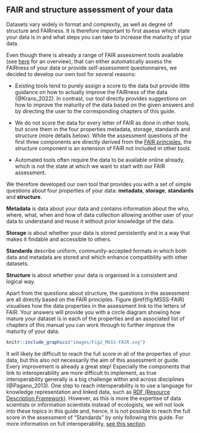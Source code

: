 ## FAIR and structure assessment of your data {#assessment}

Datasets vary widely in format and complexity, as well as degree of structure and FAIRness. It is therefore important to first assess which state your data is in and what steps you can take to increase the maturity of your data. 

Even though there is already a range of FAIR assessment tools available (see [here](https://fairassist.org/) for an overview), that can either automatically assess the FAIRness of your data or provide self-assessment questionnaires, we decided to develop our own tool for several reasons:

- Existing tools tend to purely assign a score to the data but provide little guidance on how to actually improve the FAIRness of the data (@Krans_2022). In contrast, our tool directly provides suggestions on how to improve the maturity of the data based on the given answers and by directing the user to the corresponding chapters of this guide.

- We do not score the data for every letter of FAIR as done in other tools, but score them in the four properties metadata, storage, standards and structure (more details below). While the assessment questions of the first three components are directly derived from the [FAIR principles](#what-is-fair), the structure component is an extension of FAIR not included in other tools. 

- Automated tools often require the data to be available online already, which is not the state at which we want to start with our FAIR assessment.


We therefore developed our own tool that provides you with a set of simple questions about four properties of your data: **metadata**, **storage**, **standards** and **structure**.

**Metadata** is data about your data and contains information about the who, where, what, when and how of data collection allowing another user of your data to understand and reuse it without prior knowledge of the data.

**Storage** is about whether your data is stored persistently and in a way that makes it findable and accessible to others.

**Standards** describe uniform, community-accepted formats in which both data and metadata are stored and which enhance compatibility with other datasets.

**Structure** is about whether your data is organised in a consistent and logical way.

Apart from the questions about structure, the questions in the assessment are all directly based on the FAIR principles. Figure \@ref(fig:MSSS-FAIR) visualises how the data properties in the assessment link to the letters of FAIR. Your answers will provide you with a circle diagram showing how mature your dataset is in each of the properties and an associated list of chapters of this manual you can work through to further improve the maturity of your data.

```r

knitr::include_graphics("images/Fig2_MSSS-FAIR.svg")

```

::: {.infobox .infoimg}
It will likely be difficult to reach the full score in all of the properties of your data, but this also not necessarily the aim of this assessment or guide. Every improvement is already a great step! Especially the components that link to interoperability are more difficult to implement, as true interoperability generally is a big challenge within and across disciplines (@Pagano_2013). One step to reach interoperability is to use a language for knowledge representation and linked data, such as [RDF (Resource Description Framework)](#RDF). However, as this is more the expertise of data scientists or information scientists instead of ecologists, we will not look into these topics in this guide and, hence, it is not possible to reach the full score in the assessment of “Standards” by only following this guide. For more information on full interoperability, [see this section](#fully-interoperable).
:::

<div>